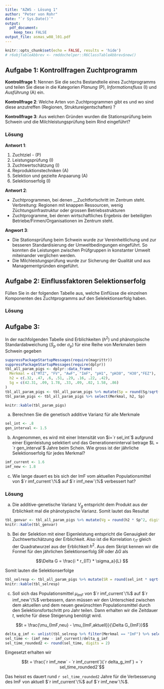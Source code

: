```yaml
---
title: "AZWS - Lösung 1"
author: "Peter von Rohr"
date: "`r Sys.Date()`"
output: 
  pdf_document:
    keep_tex: FALSE
output_file: asmas_w08_l01.pdf
---
```


```r
knitr::opts_chunk$set(echo = FALSE, results = 'hide')
# r6objTableAbbrev <- rmddochelper::R6ClassTableAbbrev$new()
```



## Aufgabe 1: Kontrollfragen Zuchtprogramm

__Kontrollfrage 1__: Nennen Sie die sechs Bestandteile eines Zuchtprogramms und teilen Sie diese in die Kategorien _Planung_ (P), _Informationsfluss_ (I) und _Ausführung_ (A) ein.

__Kontrollfrage 2__: Welche Arten von Zuchtprogrammen gibt es und wo sind diese anzutreffen (Regionen, Struktureigentschaften) ?

__Kontrollfrage 3__: Aus welchen Gründen wurden die Stationsprüfung beim Schwein und die Milchleistungsprüfung beim Rind eingeführt? 

### Lösung

__Antwort 1__:

1. Zuchtziel - (P)
2. Leistungsprüfung (I)
3. Zuchtwertschätzung (I)
4. Reproduktionstechniken (A)
5. Selektion und gezielte Anpaarung (A)
6. Selektionserfolg (I)

__Antwort 2__: 

* Zuchtprogrammen, bei denen __Zuchtfortschritt im Zentrum steht. Verbreitung: Regionen mit knappen Ressourcen, wenig Züchtungsinfrastruktur oder grossen Betriebsstrukturen
* Zuchtprogramme, bei denen wirtschaftliches Ergebnis der beteiligten Betriebe/Firmen/Organisationen im Zentrum steht.

__Angwort 3__: 

* Die Stationsprüfung beim Schwein wurde zur Vereinheitlichung und zur besseren Standardisierung der Umweltbedingungen eingeführt. So konnten die Leistungen zwischen Prüfgruppen in konstanter Umwelt miteinander verglichen werden.
* Die Milchleistungsprüfung wurde zur Sicherung der Qualität und aus Managementgründen eingeführt.


## Aufgabe 2: Einflussfaktoren Selektionserfolg
Füllen Sie in der folgenden Tabelle aus, welche Einflüsse die einzelnen Komponenten des Zuchtprogramms auf den Selelektionserfolg haben.

\renewcommand{\arraystretch}{3.0}
 \renewcommand{\tabcolsep}{0.2cm}
 \begin{tabular}{|p{4cm}|p{3.5cm}|p{3.5cm}|p{3.5cm}|}
\hline
           &   $i$  &  $r_{TI}$  &  $\sigma_a$ \\
\hline
Leistungsprüfung         &        &            &             \\  
\hline
Zuchtwertschätzung       &        &            &             \\
\hline
Reproduktionstechniken   &        &            &             \\
\hline
Selektion und Anpaarung  &        &            &             \\
\hline
\end{tabular}


### Lösung

\renewcommand{\arraystretch}{3.0}
 \renewcommand{\tabcolsep}{0.2cm}
 \begin{tabular}{|p{4cm}|p{3.5cm}|p{3.5cm}|p{3.5cm}|}
\hline
           &   $i$  &  $r_{TI}$  &  $\sigma_a$ \\
\hline
Leistungsprüfung         &  bei vielen Tieren günstig messbar. Verteilung nahe an Normalverteilung
                         &  möglichst hohe Genauigkeit der Messung. Messung besser als Bewertung          
                         &  Merkmale mit ausreichender genetisch-additiver Varianz und Erblichkeit \\  
\hline
Zuchtwertschätzung       &  BLUP-Tiermodell, damit alle Tiere im Pedigree Zuchtwerte
                         &  Verwendung aller Verfügbarer Information (Pedigree und Daten) in BLUP-Tiermodell, damit Genauigkeit möglichst hoch 
                         &  Verwendung korrekt geschätzter Varianzkomponenten in Zuchtwerschätzverfahren   \\
\hline
Reproduktionstechniken   &  Erhöhung der Anzahl Nachkommen pro Elterntier erhöht Selektionsintensität
                         &  überbetrieblicher Einsatz ermöglicht genauere Schätzung der Zuchtwerte, da Umwelt besser berücksichtigt
                         &  bessere Schätzung der Umwelt erlaubt bessere Trennung zwischen genetisch-additiver Varianz und Restvarianz \\
\hline
Selektion und Anpaarung  &  Strenge Selektion und Anpaarung der besten Tiere erhöhen die Selektionsintensität
                         &  Selektion vieler junger Tiere verkürzt Generationenintervall, aber Genauigkeit ist eher tiefer
                         &  Gezielte Paarung über Betriebe hinweg verbessert Schätzung der genetisch-additiven Varianz \\
\hline
\end{tabular}

\renewcommand{\arraystretch}{1.0}
\renewcommand{\tabcolsep}{0.2cm}

## Aufgabe 3: 
In der nachfolgenden Tabelle sind Erblichkeiten ($h^2$) und phänotypische Standardabweichung ($S_p$ oder $\sigma_p$) für eine Reihe von Merkmalen beim Schwein gegeben

```r
suppressPackageStartupMessages(require(magrittr)) 
suppressPackageStartupMessages(require(dplyr))
tbl_all_param_pigs <- dplyr::data_frame(
  Merkmal = c("MTZ", "FV", "AwF", "ImF", "pH1", "pH30", "H30","FEZ"),
  h2 = c(.32, .47, .6, .51, .29, .16, .22, .42),
  Sg = c(42.31, .09, 1.78, .33, .09, .02, 1.58, .86)
)
tbl_all_param_pigs <- tbl_all_param_pigs %>% mutate(Sp = round(Sg/sqrt(h2), digits = 2) )
tbl_param_pigs <- tbl_all_param_pigs %>% select(Merkmal, h2, Sp)
```

```r
knitr::kable(tbl_param_pigs)
```



a. Berechnen Sie die genetisch additive Varianz für alle Merkmale
```r
sel_int <- .8
gen_interval <- 1.5
```

b. Angenommen, es wird mit einer Intensität von $i=`r sel_int`$ aufgrund einer Eigenleistung selektiert und das Generationeninterval betrage $L = `r gen_interval`$ Jahre beim Schein. Wie gross ist der jährliche Selektionserfolg für jedes Merkmal?

```r
imf_current <- 1.6
imf_new <- 1.8
```

c. Wie lange dauert es bis sich der ImF vom aktuellen Populationsmittel von  $`r imf_current`\%$ auf $`r imf_new`\%$ verbessert hat?


### Lösung

a. Die additive-genetische Varianz $V_g$ entspricht dem Produkt aus der Erblichkeit mal die phänotypische Varianz. Somit lautet das Resultat

```r
tbl_genvar <- tbl_all_param_pigs %>% mutate(Vg = round(h2 * Sp^2, digits = 4)) %>% select(Merkmal, Vg)
knitr::kable(tbl_genvar)
```

b. Bei der Selektion mit einer Eigenleistung entspricht die Genauigkeit der Zuchtwertschätzung der Erblichkeit. Also ist die Korrelation $r_{IT}$ gleich der Quadratwurzel aus der Erblichkeit $h^2$. Aus dem Skript kennen wir die Formel für den jährlichen Selektionserfolg $SR$ oder $\Delta G$ als

$$\Delta G = \frac{i * r_{IT} * \sigma_a}{L} $$

\pagebreak

Somit lauten die Selektionserfolge

```r
tbl_selresp <- tbl_all_param_pigs %>% mutate(SR = round(sel_int * sqrt(h2) * Sg / gen_interval, digits = 4)) %>% select(Merkmal, SR)
knitr::kable(tbl_selresp)
```

c. Soll sich das Populationsmittel $\mu_{ImF}$ von $`r imf_current`\%$ auf $`r imf_new`\%$ verbessern, dann müssen wir den Unterschied zwischen dem aktuellen und dem neuen gewünschten Populationsmittel durch den Selektionsfortschritt pro Jahr teilen. Dann erhalten wir die Zeitdauer $t$, welche für diese Steigerung benötigt wird.

$$t = \frac{\mu_{ImF,neu} - \mu_{ImF,aktuell}}{\Delta G_{ImF}}$$

```r
delta_g_imf <- unlist(tbl_selresp %>% filter(Merkmal == "ImF") %>% select(SR))
sel_time <- (imf_new - imf_current)/delta_g_imf
sel_time_rounded2 <- round(sel_time, digits = 2)
```

Eingesetzt erhalten wir

$$t =  \frac{`r imf_new` - `r imf_current`}{`r delta_g_imf`} = `r sel_time_rounded2`$$

Das heisst es dauert rund `r sel_time_rounded2` Jahre für die Verbesserung des ImF von aktuell $`r imf_current`\%$ auf $`r imf_new`\%$.


